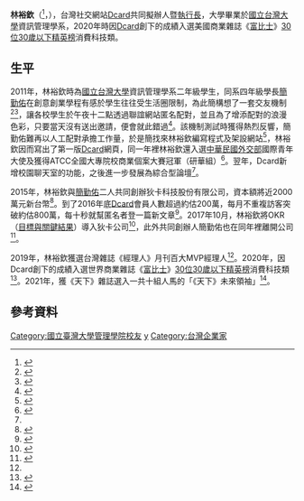 {{Infobox_officeholder
| name=林裕欽
| different name=Kytu Lin
| sex =男
| now1 =[[Dcard|Dcard]]協辦人暨[[執行長|執行長]]
| period = 
| nationality = {{ROC}}
|residence=
| date of birth = {{birth year and age|1991}}
| place of birth = 
| date of death = 
| place of death =
| relatives = 
| parents =
| spouse = 
| children = 
| nickname = 
| educate = 
* [[中華民國|中華民國]][[國立台灣大學|國立台灣大學]]資訊管理學系
| past = 
}}

'''林裕欽'''（{{lang-en|Kytu Lin}}<ref>{{cite news|url=https://www.forbes.com/profile/kytu-lin/?sh=779088a93e08|title=Kytu Lin|date=|accessdate=2021-03-10|publisher=富比士|author=}}</ref>，{{bd|1991年|||}}），台灣社交網站[[Dcard|Dcard]]共同擬辦人暨[[執行長|執行長]]，大學畢業於[[國立台灣大學|國立台灣大學]]資訊管理學系，2020年時因[[Dcard|Dcard]]創下的成績入選美國商業雜誌《[[富比士|富比士]]》[[富比士30位30歲以下精英榜|30位30歲以下精英榜]]消費科技類。

==生平==
2011年，林裕欽時為[[國立台灣大學|國立台灣大學]]資訊管理學系二年級學生，同系四年級學長[[簡勤佑|簡勤佑]]在創意創業學程有感於學生往往受生活圈限制，為此簡構想了一套交友機制<ref>{{cite news|url=https://ntupassionworker.medium.com/%E6%9E%97%E8%A3%95%E6%AC%BD-%E6%89%BE%E5%88%B0%E8%87%AA%E5%B7%B1%E8%A6%81%E4%BB%80%E9%BA%BC-%E4%B8%8D%E6%98%AF%E8%AD%89%E6%98%8E%E8%87%AA%E5%B7%B1%E6%9C%83%E4%BB%80%E9%BA%BC-4c2abbc99261|title=林裕欽 — —找到自己要什麼，不是證明自己會什麼|date=2019-12-05|accessdate=2021-03-10|publisher=Passion Worker 臺大人職場手冊|author=呂文}}</ref><ref>{{cite news|url=https://www.setn.com/News.aspx?NewsID=724101|title=簡勤佑離職Dcard 三年都沒工作：國民黨是我最大舞台|date=2020-04-12|accessdate=2021-03-10|publisher=三立新聞網|author=政治中心／綜合報導|archive-date=2021-06-01|archive-url=https://web.archive.org/web/20210601124747/https://www.setn.com/News.aspx?NewsID=724101|dead-url=no}}</ref>，讓各校學生於午夜十二點透過聯誼網站匿名配對，並且為了增添配對的浪漫色彩，只要當天沒有送出邀請，便會就此錯過<ref name=170510A>{{cite news|url=https://www.bnext.com.tw/article/44423/how-social-media-dcard-reaches-millions-users|title=5年打造每月800萬不重複訪客，社群新星Dcard如何崛起？|date=2017-05-10|accessdate=2021-03-10|publisher=數位時代|author=曾靉
|archive-date=2021-06-01|archive-url=https://web.archive.org/web/20210601123520/https://www.bnext.com.tw/article/44423/how-social-media-dcard-reaches-millions-users|dead-url=no}}</ref>。該機制測試時獲得熱烈反響，簡勤佑難再以人工配對承擔工作量，於是簡找來林裕欽編寫程式及架設網站<ref>{{cite news|url=https://www.gvm.com.tw/article/72117|title=簡百人海選勝出！真能翻轉國民黨？Dcard創辦人簡勤佑：試了才知道|date=2020-04-14|accessdate=2021-03-10|publisher=遠見雜誌|author=鄧麗萍|archive-date=2021-06-01|archive-url=https://web.archive.org/web/20210601123347/https://www.gvm.com.tw/article/72117|dead-url=no}}</ref>，林裕欽因而寫出了第一版[[Dcard|Dcard]]網頁，同一年裡林裕欽還入選[[中華民國外交部|中華民國外交部]]國際青年大使及獲得ATCC全國大專院校商業個案大賽冠軍（研華組）<ref name=報導200415A>{{cite news|url=https://www.businesstoday.com.tw/article/category/154769/post/202004150012/%E5%AF%8C%E6%AF%94%E4%B8%96%E5%82%91%E5%87%BA%E9%9D%92%E5%B9%B4%E5%A4%A7%E7%8D%8E%E3%80%8B28%E6%AD%B2CEO%E6%9E%97%E8%A3%95%E6%AC%BD%EF%BC%8C%E6%89%93%E9%80%A0%E6%9C%80%E6%87%82400%E8%90%AC%E5%B9%B4%E8%BC%95%E4%BA%BA%E7%9A%84Dcard|title=富比世傑出青年大獎》28歲CEO林裕欽，打造最懂400萬年輕人的Dcard|date=2020-04-15|accessdate=2021-03-10|publisher=今周刊|author=許依晨|archive-date=2021-05-01|archive-url=https://web.archive.org/web/20200501163304/https://www.businesstoday.com.tw/article/category/154769/post/202004150012/%E5%AF%8C%E6%AF%94%E4%B8%96%E5%82%91%E5%87%BA%E9%9D%92%E5%B9%B4%E5%A4%A7%E7%8D%8E%E3%80%8B28%E6%AD%B2CEO%E6%9E%97%E8%A3%95%E6%AC%BD%EF%BC%8C%E6%89%93%E9%80%A0%E6%9C%80%E6%87%82400%E8%90%AC%E5%B9%B4%E8%BC%95%E4%BA%BA%E7%9A%84Dcard|dead-url=no}}</ref>。翌年，Dcard新增校園聊天室的功能，之後進一步發展為綜合型論壇<ref name=170510A />。

2015年，林裕欽與[[簡勤佑|簡勤佑]]二人共同創辦狄卡科技股份有限公司，資本額將近2000萬元新台幣<ref>{{cite news|url=https://tw.nextmgz.com/realtimenews/news/38772163|title=台大高材生創立　全台會員七萬人|date=2016-05-04|accessdate=2021-03-10|publisher=壹周刊|author=調查組|archive-date=2021-06-01|archive-url=https://web.archive.org/web/20210601123935/https://tw.nextmgz.com/realtimenews/news/38772163|dead-url=no}}</ref>。到了2016年底[[Dcard|Dcard]]會員人數超過約估200萬，每月不重複訪客突破約估800萬，每十秒就幫匿名者登一篇新文章<ref>{{cite news|url=https://www.gvm.com.tw/article/39846|title=Dcard黏住學生眼球 以學校臺青話題以竄升全球最大匿名社群平台|date=2017-08-30|accessdate=2021-03-10|publisher=遠見雜誌|author=蕭玉品|archive-date=2020-10-28|archive-url=https://web.archive.org/web/20201028171025/https://www.gvm.com.tw/article/39846|dead-url=no}}</ref>。2017年10月，林裕欽將OKR（[[目標與關鍵結果|目標與關鍵結果]]）導入狄卡公司<ref>{{cite news|url=https://www.bnext.com.tw/article/56415/dcard-okr|title=Dcard員工為何敢拒絕CEO要求？全因這個績效管理法|date=2020-02-25|accessdate=2021-03-10|publisher=數位時代|author=陳君毅|archive-date=2020-08-09|archive-url=https://web.archive.org/web/20200809083021/https://www.bnext.com.tw/article/56415/dcard-okr|dead-url=no}}</ref>，此外共同創辦人簡勤佑也在同年裡離開公司<ref>{{cite news|url=https://www.setn.com/news.aspx?NewsID=723957|title=獨／Dcard創辦人出任國民黨數位長高幹　簡勤佑早離職3年|date=2020-04-11|accessdate=2021-03-10|publisher=三立新聞網|author=花芸曦|archive-date=2021-06-01|archive-url=https://web.archive.org/web/20210601124309/https://www.setn.com/news.aspx?NewsID=723957|dead-url=no}}</ref>。

2019年，林裕欽獲選台灣雜誌《經理人》月刊百大MVP經理人<ref name=報導200415A />。2020年，因Dcard創下的成績入選世界商業雜誌《[[富比士|富比士]]》[[富比士30位30歲以下精英榜|30位30歲以下精英榜]]消費科技類<ref>{{cite news|url=https://money.udn.com/money/story/5612/4471766|title=Dcard創辦人林裕欽 躋身富比世30 Under 30 Asia榜單|date=2020-04-06|accessdate=2021-03-10|publisher=經濟日報|author=彭慧明|archive-date=2020-04-07|archive-url=https://web.archive.org/web/20200407170350/https://money.udn.com/money/story/5612/4471766|dead-url=no}}</ref>。2021年，獲《天下》雜誌選入一共十組人馬的「《天下》未來領袖」<ref>{{cite news|url=https://www.cw.com.tw/article/5113261|title=天下「未來領袖」名單揭曉：不到40歲的他們，如何改變台灣？|date=2021-03-24|accessdate=2021-05-31|publisher=天下雜誌|author=
天下編輯部
 
 }}</ref>。

==參考資料==
{{reflist}}

{{DEFAULTSORT:lin}}
[[Category:國立臺灣大學管理學院校友|Category:國立臺灣大學管理學院校友]]
[[Category:林姓|y]]
[[Category:台灣企業家|Category:台灣企業家]]